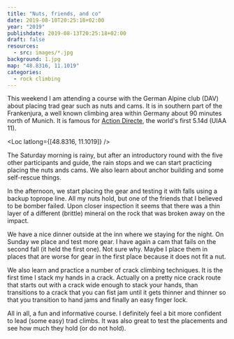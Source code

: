 ```yaml
---
title: "Nuts, friends, and co"
date: 2019-08-10T20:25:18+02:00
year: "2019"
publishdate: 2019-08-13T20:25:18+02:00
draft: false
resources:
  - src: images/*.jpg
background: 1.jpg
map: "48.8316, 11.1019"
categories:
  - rock climbing
---
```


This weekend I am attending a course with the German Alpine club (DAV) about
placing trad gear such as nuts and cams. It is in southern part of the
Frankenjura, a well known climbing area within Germany about 90 minutes north of
Munich. It is famous for [Action
Directe](<https://en.wikipedia.org/wiki/Action_Directe_(climb)>), the world's
first 5.14d (UIAA 11).

<Loc latlong={[48.8316, 11.1019]} />

The Saturday morning is rainy, but after an introductory round with the five
other participants and guide, the rain
stops and we can start practicing placing the nuts ands cams. We also learn
about anchor building and some self-rescue things.

In the afternoon, we start placing the gear and testing it with falls using
a backup toprope line. All my nuts hold, but one of the friends that I believed
to be bomber failed. Upon closer inspection it seems that there was a thin layer
of a different (brittle) mineral on the rock that was broken away on the impact.

<Gallery large="true">
  <Rimg src="2.jpg" caption="Placing friends" />
  <Rimg src="4.jpg" alt="Me climbing" />
</Gallery>

We have a nice dinner outside at the inn where we staying for the night. On
Sunday we place and test more gear. I have again a cam that fails on the second
fall (it held the first one). Not sure why. Maybe I place them in places that
are worse for gear in the first place because it does not fit a nut.

<Rimg src="5.jpg" caption="The Sunday morning is a bit foggy" />

<Rimg src="6.jpg" caption="Morning view" />

We also learn and practice a number of crack climbing techniques. It is the
first time I stack my hands in a crack. Actually on a pretty nice crack route
that starts out with a crack wide enough to stack your hands, than transitions
to a crack that you can fist jam until it gets thinner and thinner so that you
transition to hand jams and finally an easy finger lock.

<Rimg src="7.jpg" caption="Hand and foot jamming in the crux of the route" />

All in all, a fun and informative course. I definitely feel a bit more confident
to lead (some easy) trad climbs. It was also great to test the placements and
see how much they hold (or do not hold).
